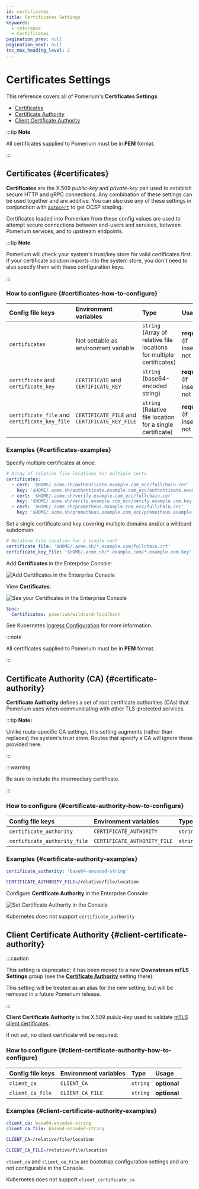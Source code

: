 ```yaml
---
id: certificates
title: Certificates Settings
keywords:
  - reference
  - Certificates
pagination_prev: null
pagination_next: null
toc_max_heading_level: 2
---
```



# Certificates Settings

This reference covers all of Pomerium's **Certificates Settings**:

- [Certificates](#certificates)
- [Certificate Authority](#certificate-authority)
- [Client Certificate Authority](#client-certificate-authority)

:::tip **Note**

All certificates supplied to Pomerium must be in **PEM** format.

:::

## Certificates {#certificates}

**Certificates** are the X.509 _public-key_ and _private-key_ pair used to establish secure HTTP and gRPC connections. Any combination of these settings can be used together and are additive. You can also use any of these settings in conjunction with [`Autocert`](/docs/reference/autocert) to get OCSP stapling.

Certificates loaded into Pomerium from these config values are used to attempt secure connections between end-users and services, between Pomerium services, and to upstream endpoints.

:::tip **Note**

Pomerium will check your system's trust/key store for valid certificates first. If your certificate solution imports into the system store, you don't need to also specify them with these configuration keys.

:::

### How to configure {#certificates-how-to-configure}

<Tabs>
<TabItem value="Core" label="Core">

| **Config file keys** | **Environment variables** | **Type** | **Usage** |
| :-- | :-- | :-- | :-- |
| `certificates` | Not settable as environment variable | `string` (Array of relative file locations for multiple certificates) | **required** (if insecure not set) |
| `certificate` and `certificate_key` | `CERTIFICATE` and `CERTIFICATE_KEY` | `string` (base64-encoded string) | **required** (if insecure not set) |
| `certificate_file` and `certificate_key_file` | `CERTIFICATE_FILE` and `CERTIFICATE_KEY_FILE` | `string` (Relative file location for a single certificate) | **required** (if insecure not set) |

### Examples {#certificates-examples}

Specify multiple certificates at once:

```yaml
# Array of relative file locations for multiple certs
certificates:
  - cert: '$HOME/.acme.sh/authenticate.example.com_ecc/fullchain.cer'
    key: '$HOME/.acme.sh/authenticate.example.com_ecc/authenticate.example.com.key'
  - cert: '$HOME/.acme.sh/verify.example.com_ecc/fullchain.cer'
    key: '$HOME/.acme.sh/verify.example.com_ecc/verify.example.com.key'
  - cert: '$HOME/.acme.sh/prometheus.example.com_ecc/fullchain.cer'
    key: '$HOME/.acme.sh/prometheus.example.com_ecc/prometheus.example.com.key'
```

Set a single certificate and key covering multiple domains and/or a wildcard subdomain:

```yaml
# Relative file location for a single cert
certificate_file: '$HOME/.acme.sh/*.example.com/fullchain.crt'
certificate_key_file: '$HOME/.acme.sh/*.example.com/*.example.com.key'
```

</TabItem>
<TabItem value="Enterprise" label="Enterprise">

Add **Certificates** in the Enterprise Console:

![Add Certificates in the Enterprise Console](./img/certificates/certs-console.png)

View **Certificates**:

![See your Certificates in the Enterprise Console](./img/certificates/certs-console-list.png)

</TabItem>
<TabItem value="Kubernetes" label="Kubernetes">

```yaml
Spec:
  Certificates: pomerium/wildcard-localhost
```

See Kubernetes [Ingress Configuration](/docs/deploy/k8s/reference#spec) for more information.

</TabItem>
</Tabs>

:::note

All certificates supplied to Pomerium must be in **PEM** format.

:::

## Certificate Authority (CA) {#certificate-authority}

**Certificate Authority** defines a set of root certificate authorities (CAs) that Pomerium uses when communicating with other TLS-protected services.

:::tip **Note:**

Unlike route-specific CA settings, this setting augments (rather than replaces) the system's trust store. Routes that specify a CA will ignore those provided here.

:::

:::warning

Be sure to include the intermediary certificate.

:::

### How to configure {#certificate-authority-how-to-configure}

<Tabs>
<TabItem value="Core" label="Core">

| **Config file keys** | **Environment variables** | **Type** | **Usage** |
| :-- | :-- | :-- | :-- |
| `certificate_authority` | `CERTIFICATE_AUTHORITY` | `string` | **optional** |
| `certificate_authority_file` | `CERTIFICATE_AUTHORITY_FILE` | `string` | **optional** |

### Examples {#certificate-authority-examples}

```yaml
certificate_authority: 'base64-encoded-string'
```

```bash
CERTIFICATE_AUTHORITY_FILE=/relative/file/location
```

</TabItem>
<TabItem value="Enterprise" label="Enterprise">

Configure **Certificate Authority** in the Enterprise Console:

![Set Certificate Authority in the Console](./img/certificates/cert-authority-console.png)

</TabItem>
<TabItem value="Kubernetes" label="Kubernetes">

Kubernetes does not support `certificate_authority`

</TabItem>
</Tabs>

## Client Certificate Authority {#client-certificate-authority}

:::caution

This setting is deprecated; it has been moved to a new **Downstream mTLS Settings** group (see the [**Certificate Authority**](/docs/reference/downstream-mtls-settings#ca) setting there).

This setting will be treated as an alias for the new setting, but will be removed in a future Pomerium release.

:::

**Client Certificate Authority** is the X.509 _public-key_ used to validate [mTLS client certificates](/docs/capabilities/mtls-clients).

If not set, no client certificate will be required.

### How to configure {#client-certificate-authority-how-to-configure}

<Tabs>
<TabItem value="Core" label="Core">

| **Config file keys** | **Environment variables** | **Type** | **Usage**    |
| :------------------- | :------------------------ | :------- | :----------- |
| `client_ca`          | `CLIENT_CA`               | `string` | **optional** |
| `client_ca_file`     | `CLIENT_CA_FILE`          | `string` | **optional** |

### Examples {#client-certificate-authority-examples}

```yaml
client_ca: base64-encoded-string
client_ca_file: base64-encoded-string
```

```bash
CLIENT_CA=/relative/file/location

CLIENT_CA_FILE=/relative/file/location
```

</TabItem>
<TabItem value="Enterprise" label="Enterprise">

`client_ca` and `client_ca_file` are bootstrap configuration settings and are not configurable in the Console.

</TabItem>
<TabItem value="Kubernetes" label="Kubernetes">

Kubernetes does not support `client_certificate_ca`

</TabItem>
</Tabs>
